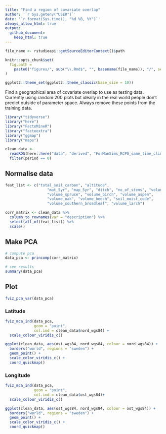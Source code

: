 ```yaml
---
title: "Find a region of covariate overlap"
author: '`r Sys.getenv("USER")`'
date: '`r format(Sys.time(), "%d %B, %Y")`' 
always_allow_html: true
output: 
  github_document:
    keep_html: true
---
```

	
```r
file_name <- rstudioapi::getSourceEditorContext()$path

knitr::opts_chunk$set(
  fig.path =
    paste0("figures/", sub("\\.Rmd$", "", basename(file_name)), "/", sep = "")
)

ggplot2::theme_set(ggplot2::theme_classic(base_size = 10))
```

Find a geographical area of covariate overlap to use as testing data. 
Currently using random 200 plots but ideally in the real world people don’t 
predict outside of parameter space. 
Always remove these points from the training data.

```r
library("tidyverse")
library("here")
library("FactoMineR")
library("factoextra")
library("ggmap")
library("maps")

clean_data <-
  readRDS(here::here("data", "derived", "ForManSims_RCP0_same_time_clim.rds")) %>% 
  filter(period == 0)
```

## Normalise data

```r
feat_list <- c("total_soil_carbon", "altitude",
                   "mat_5yr", "map_5yr", "ditch", "no_of_stems", "volume_pine",
                   "volume_spruce", "volume_birch", "volume_aspen",
                   "volume_oak", "volume_beech", "soil_moist_code",
                   "volume_southern_broadleaf", "volume_larch")

corr_matrix <- clean_data %>% 
  column_to_rownames(var = "description") %>%  
  select(all_of(feat_list)) %>% 
  scale() 
```

## Make PCA

```r
# compute pca
data_pca <- princomp(corr_matrix)

# see results 
summary(data_pca)
```

## Plot

```r
fviz_pca_var(data_pca)
```

### Latitude

```r
fviz_mca_ind(data_pca, 
             geom = "point", 
             col.ind = clean_data$nord_wgs84) + 
  scale_colour_viridis_c()
```

```r
ggplot(clean_data, aes(ost_wgs84, nord_wgs84, colour = nord_wgs84)) +
  borders("world", regions = "sweden") +
  geom_point() +
  scale_color_viridis_c() +
  coord_quickmap()
```

### Longitude

```r
fviz_mca_ind(data_pca, 
             geom = "point", 
             col.ind = clean_data$ost_wgs84)+ 
  scale_colour_viridis_c()
```

```r
ggplot(clean_data, aes(ost_wgs84, nord_wgs84, colour = ost_wgs84)) +
  borders("world", regions = "sweden") +
  geom_point() +
  scale_color_viridis_c() +
  coord_quickmap()
```
